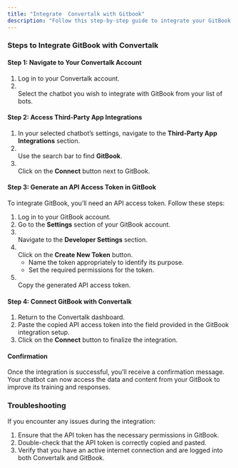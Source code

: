 ```yaml
---
title: "Integrate  Convertalk with Gitbook"
description: "Follow this step-by-step guide to integrate your GitBook account with  Convertalk. Once integrated,  Convertalk can use the content from your GitBook to train the bot effectively."
---
```


### **Steps to Integrate GitBook with  Convertalk**

#### **Step 1: Navigate to Your  Convertalk Account**

1. Log in to your  Convertalk account.
2. \
   Select the chatbot you wish to integrate with GitBook from your list of bots.

#### **Step 2: Access Third-Party App Integrations**

1. In your selected chatbot’s settings, navigate to the **Third-Party App Integrations** section.
2. \
   Use the search bar to find **GitBook**.
3. \
   Click on the **Connect** button next to GitBook.

#### **Step 3: Generate an API Access Token in GitBook**

To integrate GitBook, you’ll need an API access token. Follow these steps:

1. Log in to your GitBook account.
2. Go to the **Settings** section of your GitBook account.
3. \
   Navigate to the **Developer Settings** section.
4. \
   Click on the **Create New Token** button.
   - Name the token appropriately to identify its purpose.
   - Set the required permissions for the token.
5. \
   Copy the generated API access token.

#### **Step 4: Connect GitBook with  Convertalk**

1. Return to the  Convertalk dashboard.
2. Paste the copied API access token into the field provided in the GitBook integration setup.
3. Click on the **Connect** button to finalize the integration.

#### **Confirmation**

Once the integration is successful, you’ll receive a confirmation message. Your chatbot can now access the data and content from your GitBook to improve its training and responses.

### **Troubleshooting**

If you encounter any issues during the integration:

1. Ensure that the API token has the necessary permissions in GitBook.
2. Double-check that the API token is correctly copied and pasted.
3. Verify that you have an active internet connection and are logged into both  Convertalk and GitBook.

 